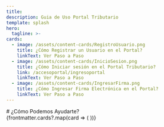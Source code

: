 ```yaml
---
title: ­
description: Guia de Uso Portal Tributario
template: splash
hero:
  tagline: >-
cards:
  - image: /assets/content-cards/RegistroUsuario.png
    title: ¿Cómo Registrar un Usuario en el Portal?
    linkText: Ver Paso a Paso
  - image: /assets/content-cards/InicioSesion.png
    title: ¿Cómo Iniciar sesión en el Portal Tributario?
    link: /accesoportal/ingresoportal
    linkText: Ver Paso a Paso
  - image: /assets/content-cards/IngresarFirma.png
    title: ¿Cómo Ingresar Firma Electrónica en el Portal?
    linkText: Ver Paso a Paso
---
```



<div class="custom-section-home">
  # <span id='como-podemos-ayudarte' class="titulo-ayuda">¿Cómo Podemos Ayudarte?</span>
  <div class="cards-columna cards-menos-margen">
    {frontmatter.cards?.map(card => (
      <CustomCard
        image={card.image}
        title={card.title}
        link={card.link}
        linkText={card.linkText}
      />
    ))}
  </div>
</div>

<div class="footer">
  <CustomFooter />
</div>
